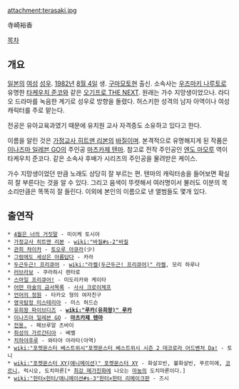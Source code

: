 attachment:terasaki.jpg

寺崎裕香

[[목차]]
== 개요 ==
[[일본]]의 [[여성]] [[성우]]. [[1982년]] [[8월 4일]] 생. [[구마모토]]현 출신. 소속사는 [[우즈마키 나루토]]로 유명한 [[타케우치 준코]]와 같은 [[오기프로 THE NEXT]].
원래는 가수 지망생이었으나. 라디오 드라마를 녹음한 계기로 성우로 방향을 돌렸다. 허스키한 성격의 남자 아역이나 여성 캐릭터를 주로 맡는다.

전공은 유아교육과였기 때문에 유치원 교사 자격증도 소유하고 있다고 한다.

이름을 알린 것은 [[가정교사 히트맨 리본]]의 [[바질]]이며. 본격적으로 유명해지게 된 작품은 [[이나즈마 일레븐 GO]]의 주인공 [[마츠카제 텐마]]. 참고로 전작 주인공인 [[엔도 마모루]] 역이 타케우치 준코다. 같은 소속사 후배가 시리즈의 주인공을 물려받은 케이스.

가수 지망생이었던 만큼 노래도 상당히 잘 부르는 편. 텐마의 캐릭터송을 들어보면 확실히 잘 부른다는 것을 알 수 있다. 그리고 음색이 뚜렷해서 여러명이서 불러도 이분의 목소리만큼은 똑똑히 잘 들린다. 이외에 본인의 이름으로 낸 앨범들도 몇개 있다.

== 출연작 ==
 * [[4월은 너의 거짓말]] - 미이케 토시야
 * [[가정교사 히트맨 리본]] - [[wiki:"바질#s-2"바질]] 
 * [[관희 챠이카]] - [[토오루 아큐라]](少)
 * [[그럼에도 세상은 아름답다]] - 카라
 * [[두근두근! 프리큐어]] - [[wiki:"라켈(두근두근! 프리큐어)" 라켈]], 모리 하루나
 * [[러브라보]] - 쿠라하시 렌타로
 * [[스마일 프리큐어!]] - 미도리카와 케이타
 * [[어떤 마술의 금서목록]] - [[사샤 크로이체프]]
 * [[언어의 정원]] - 타카오 형의 여자친구
 * [[영국탐정 미스테리아]] - 미스 허드슨
 * [[유희왕 파이브디즈]] - '''[[wiki:"루카(유희왕)" 루카]]'''
 * [[이나즈마 일레븐 GO]] - '''[[마츠카제 텐마]]'''
 * [[전용.]] - 페브루알 츠바이
 * [[취성의 가르간티아]] - 베벨
 * [[치하야후루]] - 와타야 아라타(아역)
 * [[wiki:"포켓몬스터 베스트위시"포켓몬스터 베스트위시 시즌 2 데코로라 어드벤처 Da!]] - 토니
 * [[wiki:"포켓몬스터 XY(애니메이션)" 포켓몬스터 XY]] - 화살꼬빈, 불화살빈, 푸르미에, [[코르니]], 럭시오, 도치마론[* [[최강 메가진화]]에 나오는 [[마농]]의 도치마론이다.]
 * [[wiki:"헌터×헌터/애니메이션#s-3"헌터×헌터 리메이크판]] - 즈시
  
